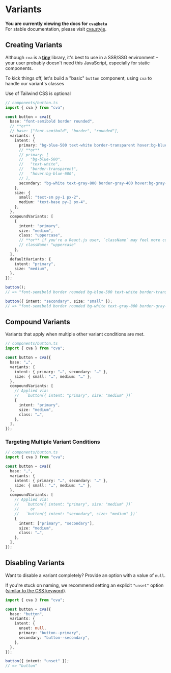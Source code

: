 
# Variants

<Callout type="warning">

**You are currently viewing the docs for `cva@beta`**  
For stable documentation, please visit [cva.style](https://cva.style).

</Callout>

## Creating Variants

<Callout type="info">

Although `cva` is a [**tiny**](https://bundlephobia.com/package/cva) library, it's best to use in a SSR/SSG environment – your user probably doesn't need this JavaScript, especially for static components.

</Callout>

To kick things off, let's build a "basic" `button` component, using `cva` to handle our variant's classes

<Callout type="info">

Use of Tailwind CSS is optional

</Callout>

```ts
// components/button.ts
import { cva } from "cva";

const button = cva({
  base: "font-semibold border rounded",
  // **or**
  // base: ["font-semibold", "border", "rounded"],
  variants: {
    intent: {
      primary: "bg-blue-500 text-white border-transparent hover:bg-blue-600",
      // **or**
      // primary: [
      //   "bg-blue-500",
      //   "text-white",
      //   "border-transparent",
      //   "hover:bg-blue-600",
      // ],
      secondary: "bg-white text-gray-800 border-gray-400 hover:bg-gray-100",
    },
    size: {
      small: "text-sm py-1 px-2",
      medium: "text-base py-2 px-4",
    },
  },
  compoundVariants: [
    {
      intent: "primary",
      size: "medium",
      class: "uppercase",
      // **or** if you're a React.js user, `className` may feel more consistent:
      // className: "uppercase"
    },
  ],
  defaultVariants: {
    intent: "primary",
    size: "medium",
  },
});

button();
// => "font-semibold border rounded bg-blue-500 text-white border-transparent hover:bg-blue-600 text-base py-2 px-4 uppercase"

button({ intent: "secondary", size: "small" });
// => "font-semibold border rounded bg-white text-gray-800 border-gray-400 hover:bg-gray-100 text-sm py-1 px-2"
```

## Compound Variants

Variants that apply when multiple other variant conditions are met.

```ts
// components/button.ts
import { cva } from "cva";

const button = cva({
  base: "…",
  variants: {
    intent: { primary: "…", secondary: "…" },
    size: { small: "…", medium: "…" },
  },
  compoundVariants: [
    // Applied via:
    //   `button({ intent: "primary", size: "medium" })`
    {
      intent: "primary",
      size: "medium",
      class: "…",
    },
  ],
});
```

### Targeting Multiple Variant Conditions

```ts
// components/button.ts
import { cva } from "cva";

const button = cva({
  base: "…",
  variants: {
    intent: { primary: "…", secondary: "…" },
    size: { small: "…", medium: "…" },
  },
  compoundVariants: [
    // Applied via:
    //   `button({ intent: "primary", size: "medium" })`
    //     or
    //   `button({ intent: "secondary", size: "medium" })`
    {
      intent: ["primary", "secondary"],
      size: "medium",
      class: "…",
    },
  ],
});
```

## Disabling Variants

Want to disable a variant completely? Provide an option with a value of `null`.

If you're stuck on naming, we recommend setting an explicit `"unset"` option ([similar to the CSS keyword](https://developer.mozilla.org/en-US/docs/Web/CSS/unset)).

```ts
import { cva } from "cva";

const button = cva({
  base: "button",
  variants: {
    intent: {
      unset: null,
      primary: "button--primary",
      secondary: "button--secondary",
    },
  },
});

button({ intent: "unset" });
// => "button"
```
